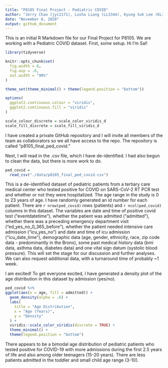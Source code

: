 ```yaml
---
title: "P8105 Final Project - Pediatric COVID"
author: "Jerry Chao (jyc2171), Lusha Liang (LL3344), Kyung Suk Lee (KL3069), Sal El-Sadek (sne2114)"
date: "November 6, 2020"
output: github_document
---
```


This is an initial R Markdown file for our Final Project for P8105.  We are working with a Pediatric COVID dataset.  First, some setup.
Hi I'm Sal!

```r
library(tidyverse)

knitr::opts_chunk$set(
  fig.width = 6,
  fig.asp = .6,
  out.width = "90%"
)

theme_set(theme_minimal() + theme(legend.position = "bottom"))

options(
  ggplot2.continuous.colour = "viridis",
  ggplot2.continuous.fill = "viridis"
)

scale_colour_discrete = scale_color_viridis_d
scale_fill_discrete = scale_fill_viridis_d
```

I have created a private GitHub repository and I will invite all members of the team as collaborators so we all have access to the repo.  The repository is called "p8105_final_ped_covid."

Next, I will read in the .csv file, which I have de-identified.  I had also begun to clean the data, but there is more work to do.

```r
ped_covid =
  read_csv("./data/p8105_final_ped_covid.csv")
```

This is a de-identified dataset of pediatric patients from a tertiary care medical center who tested positive for COVID on SARS-CoV-2 RT PCR test and whether or not they were hospitalized.  The age range in the study is 0 to 23 years of age.  I have randomly generated an id number for each patient.  There are `r nrow(ped_covid)` rows (patients) and `r ncol(ped_covid)` columns in this dataset.  The variables are date and time of positive covid test ("eventdatetime"), whether the patient was admitted ("admitted"), whether there was a preceding emergency department visit ("ed_yes_no_0_365_before"), whether the patient needed intensive care admission ("icu_yes_no") and date and time of icu admission ("icu_date_time"), demographic data (age, gender, ethnicity, race, zip code data - predominantly in the Bronx), some past medical history data (bmi data, asthma data, diabetes data) and one vital sign datum (systolic blood pressure).  This will set the stage for our discussion and further analyses.  We can also request additional data, with a turnaround time of probably ~1 week.

I am excited!  To get everyone excited, I have generated a density plot of the age distribution in this dataset by admission (yes/no).
```r
ped_covid %>% 
ggplot(aes(x = age, fill = admitted)) +
  geom_density(alpha = .6) +
  labs(
    title = "Age Distribution",
    x = "Age (Years)",
    y = "Density"
  ) +
  viridis::scale_color_viridis(discrete = TRUE) +
  theme_minimal() +
  theme(legend.position = "bottom")
```

There appears to be a bimodal age distribution of pediatric patients who tested positive for COVID-19 with more admissions during the first 2.5 years of life and also among older teenagers (15-20 years).  There are less patients admitted in the toddler and small child age range (3-10).